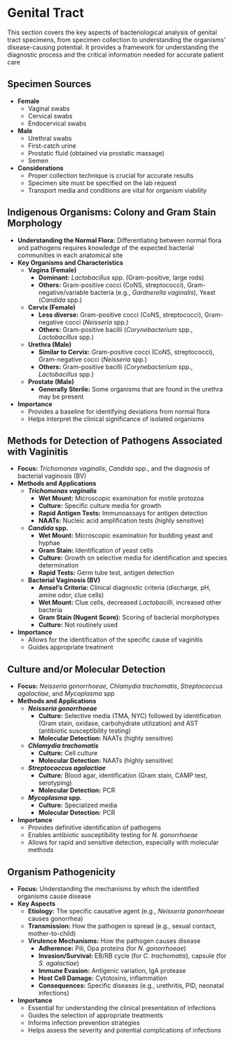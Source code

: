 #  Genital Tract {-}

This section covers the key aspects of bacteriological analysis of genital tract specimens, from specimen collection to understanding the organisms' disease-causing potential. It provides a framework for understanding the diagnostic process and the critical information needed for accurate patient care

## **Specimen Sources** {-}
*   **Female**
    *   Vaginal swabs
    *   Cervical swabs
    *   Endocervical swabs
*   **Male**
    *   Urethral swabs
    *   First-catch urine
    *   Prostatic fluid (obtained via prostatic massage)
    *   Semen
*   **Considerations**
    *   Proper collection technique is crucial for accurate results
    *   Specimen site must be specified on the lab request
    *   Transport media and conditions are vital for organism viability

## **Indigenous Organisms: Colony and Gram Stain Morphology** {-}
*   **Understanding the Normal Flora:** Differentiating between normal flora and pathogens requires knowledge of the expected bacterial communities in each anatomical site
*   **Key Organisms and Characteristics**
    *   **Vagina (Female)**
        *   **Dominant:** *Lactobacillus* spp. (Gram-positive, large rods)
        *   **Others:** Gram-positive cocci (CoNS, streptococci), Gram-negative/variable bacteria (e.g., *Gardnerella vaginalis*), Yeast (*Candida* spp.)
    *   **Cervix (Female)**
        *   **Less diverse:** Gram-positive cocci (CoNS, streptococci), Gram-negative cocci (*Neisseria* spp.)
        *   **Others:** Gram-positive bacilli (*Corynebacterium* spp., *Lactobacillus* spp.)
    *   **Urethra (Male)**
        *   **Similar to Cervix:** Gram-positive cocci (CoNS, streptococci), Gram-negative cocci (*Neisseria* spp.)
        *   **Others:** Gram-positive bacilli (*Corynebacterium* spp., *Lactobacillus* spp.)
    *   **Prostate (Male)**
        *   **Generally Sterile:** Some organisms that are found in the urethra may be present
*   **Importance**
    *   Provides a baseline for identifying deviations from normal flora
    *   Helps interpret the clinical significance of isolated organisms

## **Methods for Detection of Pathogens Associated with Vaginitis** {-}
*   **Focus:** *Trichomonas vaginalis*, *Candida* spp., and the diagnosis of bacterial vaginosis (BV)
*   **Methods and Applications**
    *   ***Trichomonas vaginalis***
        *   **Wet Mount:** Microscopic examination for motile protozoa
        *   **Culture:** Specific culture media for growth
        *   **Rapid Antigen Tests:** Immunoassays for antigen detection
        *   **NAATs:** Nucleic acid amplification tests (highly sensitive)
    *   ***Candida* spp.**
        *   **Wet Mount:** Microscopic examination for budding yeast and hyphae
        *   **Gram Stain:** Identification of yeast cells
        *   **Culture:** Growth on selective media for identification and species determination
        *   **Rapid Tests:** Germ tube test, antigen detection
    *   **Bacterial Vaginosis (BV)**
        *   **Amsel's Criteria:** Clinical diagnostic criteria (discharge, pH, amine odor, clue cells)
        *   **Wet Mount:** Clue cells, decreased *Lactobacilli*, increased other bacteria
        *   **Gram Stain (Nugent Score):** Scoring of bacterial morphotypes
        *   **Culture:** Not routinely used
*   **Importance**
    *   Allows for the identification of the specific cause of vaginitis
    *   Guides appropriate treatment

## **Culture and/or Molecular Detection** {-}
*   **Focus:** *Neisseria gonorrhoeae*, *Chlamydia trachomatis*, *Streptococcus agalactiae*, and *Mycoplasma* spp
*   **Methods and Applications**
    *   ***Neisseria gonorrhoeae***
        *   **Culture:** Selective media (TMA, NYC) followed by identification (Gram stain, oxidase, carbohydrate utilization) and AST (antibiotic susceptibility testing)
        *   **Molecular Detection:** NAATs (highly sensitive)
    *   ***Chlamydia trachomatis***
        *   **Culture:** Cell culture
        *   **Molecular Detection:** NAATs (highly sensitive)
    *   ***Streptococcus agalactiae***
        *   **Culture:** Blood agar, identification (Gram stain, CAMP test, serotyping)
        *   **Molecular Detection:** PCR
    *   ***Mycoplasma* spp.**
        *   **Culture:** Specialized media
        *   **Molecular Detection:** PCR
*   **Importance**
    *   Provides definitive identification of pathogens
    *   Enables antibiotic susceptibility testing for *N. gonorrhoeae*
    *   Allows for rapid and sensitive detection, especially with molecular methods

## **Organism Pathogenicity** {-}
*   **Focus:** Understanding the mechanisms by which the identified organisms cause disease
*   **Key Aspects**
    *   **Etiology:** The specific causative agent (e.g., *Neisseria gonorrhoeae* causes gonorrhea)
    *   **Transmission:** How the pathogen is spread (e.g., sexual contact, mother-to-child)
    *   **Virulence Mechanisms:** How the pathogen causes disease
        *   **Adherence:** Pili, Opa proteins (for *N. gonorrhoeae*)
        *   **Invasion/Survival:** EB/RB cycle (for *C. trachomatis*), capsule (for *S. agalactiae*)
        *   **Immune Evasion:** Antigenic variation, IgA protease
        *   **Host Cell Damage:** Cytotoxins, inflammation
        *   **Consequences:** Specific diseases (e.g., urethritis, PID, neonatal infections)
*   **Importance**
    *   Essential for understanding the clinical presentation of infections
    *   Guides the selection of appropriate treatments
    *   Informs infection prevention strategies
    *   Helps assess the severity and potential complications of infections
